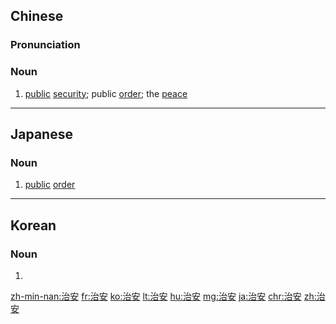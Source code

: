 ==Chinese==
{{zh-forms}}

===Pronunciation===
{{zh-pron
|m=zhì'ān
|ma=Zh-zhì'an.ogg
|c=zi6 on1
|h=pfs=chhṳ-ôn
|mn=qz:tǐ-an/tw,xm,zz:tī-an
|cat=n
}}

===Noun===
{{zh-noun}}

# [[public]] [[security]]; public [[order]]; the [[peace]]

{{zh-cat|Advanced}}

----

==Japanese==
{{ja-kanjitab|ち|あん|yomi=on}}

===Noun===
{{ja-noun|ちあん}}

# [[public]] [[order]]
#: {{ja-usex|ここは'''治安'''がいい。|ここ は '''ちあん''' が い.い。|This place is safe.}}

----

==Korean==
{{ko-hanjatab}}

===Noun===
{{ko-noun|hj|rv=|hangeul=치안}}

# {{hanja form of|치안|[[public]] [[order]]}}

[[zh-min-nan:治安]]
[[fr:治安]]
[[ko:治安]]
[[lt:治安]]
[[hu:治安]]
[[mg:治安]]
[[ja:治安]]
[[chr:治安]]
[[zh:治安]]